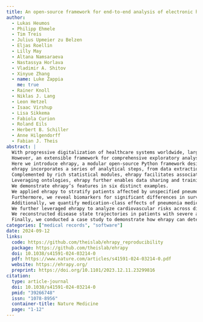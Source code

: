 ```yaml
---
title: An open-source framework for end-to-end analysis of electronic health record data
author:
  - Lukas Heumos
  - Philipp Ehmele
  - Tim Treis
  - Julius Upmeier zu Belzen
  - Eljas Roellin
  - Lilly May
  - Altana Namsaraeva
  - Nastassya Horlava
  - Vladimir A. Shitov
  - Xinyue Zhang
  - name: Luke Zappia
    me: true
  - Rainer Knoll
  - Niklas J. Lang
  - Leon Hetzel
  - Isaac Virshup
  - Lisa Sikkema
  - Fabiola Curion
  - Roland Eils
  - Herbert B. Schiller
  - Anne Hilgendorff
  - Fabian J. Theis
abstract: |
  With progressive digitalization of healthcare systems worldwide, large-scale collection of electronic health records (EHRs) has become commonplace.
  However, an extensible framework for comprehensive exploratory analysis that accounts for data heterogeneity is missing.
  Here we introduce ehrapy, a modular open-source Python framework designed for exploratory analysis of heterogeneous epidemiology and EHR data.
  ehrapy incorporates a series of analytical steps, from data extraction and quality control to the generation of low-dimensional representations.
  Complemented by rich statistical modules, ehrapy facilitates associating patients with disease states, differential comparison between patient clusters, survival analysis, trajectory inference, causal inference and more.
  Leveraging ontologies, ehrapy further enables data sharing and training EHR deep learning models, paving the way for foundational models in biomedical research.
  We demonstrate ehrapy’s features in six distinct examples.
  We applied ehrapy to stratify patients affected by unspecified pneumonia into finer-grained phenotypes.
  Furthermore, we reveal biomarkers for significant differences in survival among these groups.
  Additionally, we quantify medication-class effects of pneumonia medications on length of stay
  We further leveraged ehrapy to analyze cardiovascular risks across different data modalities.
  We reconstructed disease state trajectories in patients with severe acute respiratory syndrome coronavirus 2 (SARS-CoV-2) based on imaging data.
  Finally, we conducted a case study to demonstrate how ehrapy can detect and mitigate biases in EHR data. ehrapy, thus, provides a framework that we envision will standardize analysis pipelines on EHR data and serve as a cornerstone for the community.
categories: ["medical records", "software"]
date: 2024-09-12
links:
  code: https://github.com/theislab/ehrapy_reproducibility
  package: https://github.com/theislab/ehrapy
  doi: 10.1038/s41591-024-03214-0
  pdf: https://www.nature.com/articles/s41591-024-03214-0.pdf
  website: https://ehrapy.org/
  preprint: https://doi.org/10.1101/2023.12.11.23299816
citation:
  type: article-journal
  doi: 10.1038/s41591-024-03214-0
  pmid: "39266748"
  issn: "1078-8956"
  container-title: Nature Medicine
  page: "1-12"
---
```

